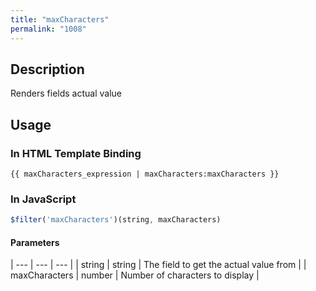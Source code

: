 ```yaml
---
title: "maxCharacters"
permalink: "1008"
---
```


## Description

Renders fields actual value

## Usage

### In HTML Template Binding

```
{{ maxCharacters_expression | maxCharacters:maxCharacters }}
```

### In JavaScript

```js
$filter('maxCharacters')(string, maxCharacters)
```

#### Parameters

| --- | --- | --- |
| string | string | The field to get the actual value from |
| maxCharacters | number | Number of characters to display |